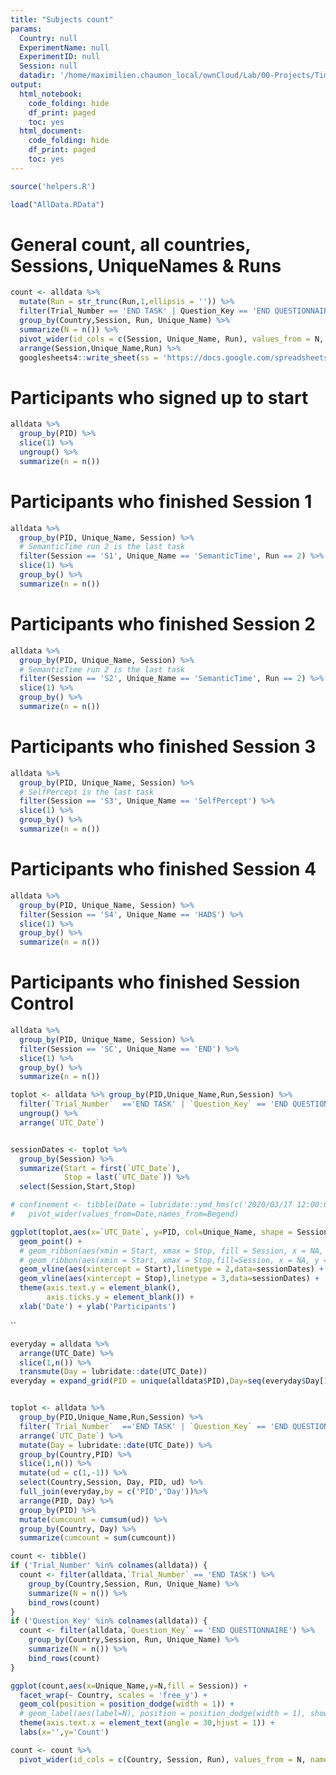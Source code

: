 ```yaml
---
title: "Subjects count"
params:
  Country: null
  ExperimentName: null
  ExperimentID: null
  Session: null    
  datadir: '/home/maximilien.chaumon_local/ownCloud/Lab/00-Projects/TimeSocialDistancing/DATA'
output:
  html_notebook:
    code_folding: hide
    df_print: paged
    toc: yes
  html_document:
    code_folding: hide
    df_print: paged
    toc: yes
---
```


```r
source('helpers.R')


```

```r
load("AllData.RData")
```


# General count, all countries, Sessions, UniqueNames & Runs

```r
count <- alldata %>%
  mutate(Run = str_trunc(Run,1,ellipsis = '')) %>%
  filter(Trial_Number == 'END TASK' | Question_Key == 'END QUESTIONNAIRE') %>% 
  group_by(Country,Session, Run, Unique_Name) %>%
  summarize(N = n()) %>%
  pivot_wider(id_cols = c(Session, Unique_Name, Run), values_from = N, names_from = Country) %>%
  arrange(Session,Unique_Name,Run) %>%
  googlesheets4::write_sheet(ss = 'https://docs.google.com/spreadsheets/d/1ZUvwLJOXNJneGJ2F2SOdWRTsjESctKbtZwqW9T9_A6E', sheet = 'All Sessions')
```

# Participants who signed up to start

```r
alldata %>%
  group_by(PID) %>%
  slice(1) %>%
  ungroup() %>%
  summarize(n = n())
```
# Participants who finished Session 1
```r
alldata %>%
  group_by(PID, Unique_Name, Session) %>%
  # SemanticTime run 2 is the last task
  filter(Session == 'S1', Unique_Name == 'SemanticTime', Run == 2) %>%
  slice(1) %>%
  group_by() %>%
  summarize(n = n())
```

# Participants who finished Session 2
```r
alldata %>%
  group_by(PID, Unique_Name, Session) %>%
  # SemanticTime run 2 is the last task
  filter(Session == 'S2', Unique_Name == 'SemanticTime', Run == 2) %>%
  slice(1) %>%
  group_by() %>%
  summarize(n = n())
```
# Participants who finished Session 3
```r
alldata %>%
  group_by(PID, Unique_Name, Session) %>%
  # SelfPercept is the last task
  filter(Session == 'S3', Unique_Name == 'SelfPercept') %>%
  slice(1) %>%
  group_by() %>%
  summarize(n = n())
```
# Participants who finished Session 4
```r
alldata %>%
  group_by(PID, Unique_Name, Session) %>%
  filter(Session == 'S4', Unique_Name == 'HADS') %>%
  slice(1) %>%
  group_by() %>%
  summarize(n = n())
```
# Participants who finished Session Control
```r
alldata %>%
  group_by(PID, Unique_Name, Session) %>%
  filter(Session == 'SC', Unique_Name == 'END') %>%
  slice(1) %>%
  group_by() %>%
  summarize(n = n())
```

```r
toplot <- alldata %>% group_by(PID,Unique_Name,Run,Session) %>%
  filter(`Trial_Number`  =='END TASK' | `Question_Key` == 'END QUESTIONNAIRE') %>%
  ungroup() %>%
  arrange(`UTC_Date`) 


sessionDates <- toplot %>%
  group_by(Session) %>%
  summarize(Start = first(`UTC_Date`),
            Stop = last(`UTC_Date`)) %>%
  select(Session,Start,Stop)

# confinement <- tibble(Date = lubridate::ymd_hms(c('2020/03/17 12:00:00','2020/05/11 23:59:59','2020/10/30 00:00:00', '2020/12/15 23:59:59'),tz = 'CET'), Session = c(1,1,2,2), Begend = c('Start','Stop','Start','Stop')) %>%
#   pivot_wider(values_from=Date,names_from=Begend)

ggplot(toplot,aes(x=`UTC_Date`, y=PID, col=Unique_Name, shape = Session)) +
  geom_point() +
  # geom_ribbon(aes(xmin = Start, xmax = Stop, fill = Session, x = NA, y = NA, col = NA, shape = NA), data=sessionDates) +
  # geom_ribbon(aes(xmin = Start, xmax = Stop,fill=Session, x = NA, y = NA, col = NA, shape = NA), data=confinement) +
  geom_vline(aes(xintercept = Start),linetype = 2,data=sessionDates) +
  geom_vline(aes(xintercept = Stop),linetype = 3,data=sessionDates) +
  theme(axis.text.y = element_blank(),
        axis.ticks.y = element_blank()) +
  xlab('Date') + ylab('Participants')

```
``
```r
everyday = alldata %>%
  arrange(UTC_Date) %>%
  slice(1,n()) %>%
  transmute(Day = lubridate::date(UTC_Date))
everyday = expand_grid(PID = unique(alldata$PID),Day=seq(everyday$Day[1], everyday$Day[2], by = 1))


toplot <- alldata %>% 
  group_by(PID,Unique_Name,Run,Session) %>%
  filter(`Trial_Number`  =='END TASK' | `Question_Key` == 'END QUESTIONNAIRE') %>%
  arrange(`UTC_Date`) %>%
  mutate(Day = lubridate::date(UTC_Date)) %>%
  group_by(Country,PID) %>%
  slice(1,n()) %>%
  mutate(ud = c(1,-1)) %>%
  select(Country,Session, Day, PID, ud) %>%
  full_join(everyday,by = c('PID','Day'))%>%
  arrange(PID, Day) %>%
  group_by(PID) %>%
  mutate(cumcount = cumsum(ud)) %>%
  group_by(Country, Day) %>%
  summarize(cumcount = sum(cumcount))
```


<!-- ```{r} -->
<!-- %>% -->
<!--   group_by(Session,Country, Day) %>% -->
<!--   summarize(N = n()) -->

<!-- ggplot(toplot, aes(x=Day, y=N)) + -->
<!--   geom_bar(stat='identity') -->

<!-- ``` -->

```r

count <- tibble()
if ('Trial_Number' %in% colnames(alldata)) {
  count <- filter(alldata,`Trial_Number` == 'END TASK') %>%
    group_by(Country,Session, Run, Unique_Name) %>%
    summarize(N = n()) %>%
    bind_rows(count)
}
if ('Question_Key' %in% colnames(alldata)) {
  count <- filter(alldata,`Question_Key` == 'END QUESTIONNAIRE') %>%
    group_by(Country,Session, Run, Unique_Name) %>%
    summarize(N = n()) %>%
    bind_rows(count)
}

ggplot(count,aes(x=Unique_Name,y=N,fill = Session)) +
  facet_wrap(~ Country, scales = 'free_y') +
  geom_col(position = position_dodge(width = 1)) +
  # geom_label(aes(label=N), position = position_dodge(width = 1), show.legend = F) +
  theme(axis.text.x = element_text(angle = 30,hjust = 1)) +
  labs(x='',y='Count')
```

```r
count <- count %>%
  pivot_wider(id_cols = c(Country, Session, Run), values_from = N, names_from = Unique_Name)
```


